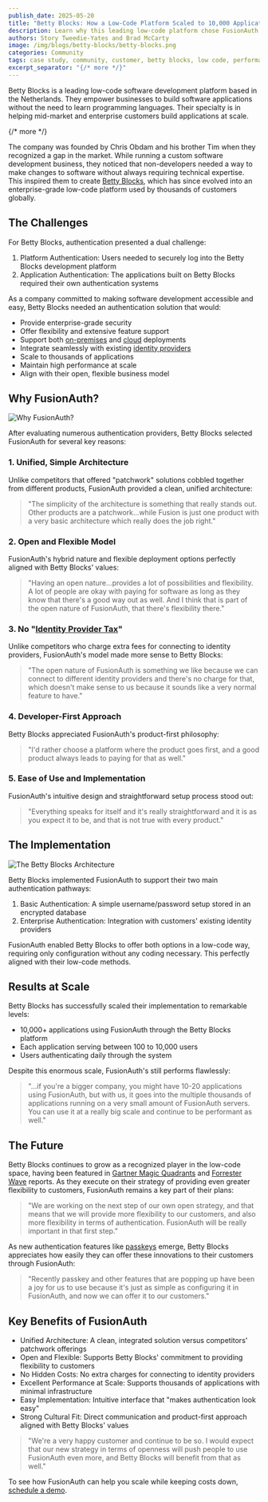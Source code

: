 ```yaml
---
publish_date: 2025-05-20
title: "Betty Blocks: How a Low-Code Platform Scaled to 10,000 Applications with FusionAuth"
description: Learn why this leading low-code platform chose FusionAuth for its unified architecture, flexible deployment options, and enterprise-grade security—all while maintaining performance at massive scale.
authors: Story Tweedie-Yates and Brad McCarty
image: /img/blogs/betty-blocks/betty-blocks.png
categories: Community
tags: case study, community, customer, betty blocks, low code, performant, scaling
excerpt_separator: "{/* more */}"
---
```


Betty Blocks is a leading low-code software development platform based in the Netherlands. They empower businesses to build software applications without the need to learn programming languages. Their specialty is in helping mid-market and enterprise customers build applications at scale.

{/* more */}

The company was founded by Chris Obdam and his brother Tim when they recognized a gap in the market. While running a custom software development business, they noticed that non-developers needed a way to make changes to software without always requiring technical expertise. This inspired them to create [Betty Blocks](https://www.bettyblocks.com/), which has since evolved into an enterprise-grade low-code platform used by thousands of customers globally.

## The Challenges
For Betty Blocks, authentication presented a dual challenge:

1. Platform Authentication: Users needed to securely log into the Betty Blocks development platform
2. Application Authentication: The applications built on Betty Blocks required their own authentication systems

As a company committed to making software development accessible and easy, Betty Blocks needed an authentication solution that would:

- Provide enterprise-grade security
- Offer flexibility and extensive feature support
- Support both [on-premises](/docs/get-started/download-and-install/) and [cloud](/docs/get-started/run-in-the-cloud/) deployments
- Integrate seamlessly with existing [identity providers](/docs/lifecycle/authenticate-users/identity-providers/)
- Scale to thousands of applications
- Maintain high performance at scale
- Align with their open, flexible business model

## Why FusionAuth?

![Why FusionAuth?](/img/blogs/betty-blocks/betty-blocks-why-fusionauth.png)

After evaluating numerous authentication providers, Betty Blocks selected FusionAuth for several key reasons:

### 1. Unified, Simple Architecture

Unlike competitors that offered "patchwork" solutions cobbled together from different products, FusionAuth provided a clean, unified architecture:

> "The simplicity of the architecture is something that really stands out. Other products are a patchwork…while Fusion is just one product with a very basic architecture which really does the job right."

### 2. Open and Flexible Model

FusionAuth's hybrid nature and flexible deployment options perfectly aligned with Betty Blocks' values:

> "Having an open nature…provides a lot of possibilities and flexibility. A lot of people are okay with paying for software as long as they know that there's a good way out as well. And I think that is part of the open nature of FusionAuth, that there's flexibility there."

### 3. No "[Identity Provider Tax](/blog/idp-tax)"

Unlike competitors who charge extra fees for connecting to identity providers, FusionAuth's model made more sense to Betty Blocks:

> "The open nature of FusionAuth is something we like because we can connect to different identity providers and there's no charge for that, which doesn't make sense to us because it sounds like a very normal feature to have."

### 4. Developer-First Approach

Betty Blocks appreciated FusionAuth's product-first philosophy:

> "I'd rather choose a platform where the product goes first, and a good product always leads to paying for that as well."

### 5. Ease of Use and Implementation

FusionAuth's intuitive design and straightforward setup process stood out:

> "Everything speaks for itself and it's really straightforward and it is as you expect it to be, and that is not true with every product."

## The Implementation

![The Betty Blocks Architecture](/img/blogs/betty-blocks/betty-blocks-architecture.png)

Betty Blocks implemented FusionAuth to support their two main authentication pathways:

1. Basic Authentication: A simple username/password setup stored in an encrypted database
2. Enterprise Authentication: Integration with customers' existing identity providers

FusionAuth enabled Betty Blocks to offer both options in a low-code way, requiring only configuration without any coding necessary. This perfectly aligned with their low-code methods.

## Results at Scale

Betty Blocks has successfully scaled their implementation to remarkable levels:

- 10,000+ applications using FusionAuth through the Betty Blocks platform
- Each application serving between 100 to 10,000 users
- Users authenticating daily through the system

Despite this enormous scale, FusionAuth's still performs flawlessly:

> "...if you're a bigger company, you might have 10-20 applications using FusionAuth, but with us, it goes into the multiple thousands of applications running on a very small amount of FusionAuth servers. You can use it at a really big scale and continue to be performant as well."

## The Future

Betty Blocks continues to grow as a recognized player in the low-code space, having been featured in [Gartner Magic Quadrants](https://blog.bettyblocks.com/betty-blocks-named-a-visionary-in-2020-gartner-magic-quadrant-for-enterprise-low-code-application-platforms) and [Forrester Wave](https://www.bettyblocks.com/forrester-wave-low-code-2021) reports. As they execute on their strategy of providing even greater flexibility to customers, FusionAuth remains a key part of their plans:

> "We are working on the next step of our own open strategy, and that means that we will provide more flexibility to our customers, and also more flexibility in terms of authentication. FusionAuth will be really important in that first step."

As new authentication features like [passkeys](/tech-papers/why-passkeys-improve-user-security-how-to-implement-them) emerge, Betty Blocks appreciates how easily they can offer these innovations to their customers through FusionAuth:

> "Recently passkey and other features that are popping up have been a joy for us to use because it's just as simple as configuring it in FusionAuth, and now we can offer it to our customers."

## Key Benefits of FusionAuth

- Unified Architecture: A clean, integrated solution versus competitors' patchwork offerings
- Open and Flexible: Supports Betty Blocks' commitment to providing flexibility to customers
- No Hidden Costs: No extra charges for connecting to identity providers
- Excellent Performance at Scale: Supports thousands of applications with minimal infrastructure
- Easy Implementation: Intuitive interface that "makes authentication look easy"
- Strong Cultural Fit: Direct communication and product-first approach aligned with Betty Blocks' values

> "We're a very happy customer and continue to be so. I would expect that our new strategy in terms of openness will push people to use FusionAuth even more, and Betty Blocks will benefit from that as well."

To see how FusionAuth can help you scale while keeping costs down, [schedule a demo](/contact).
